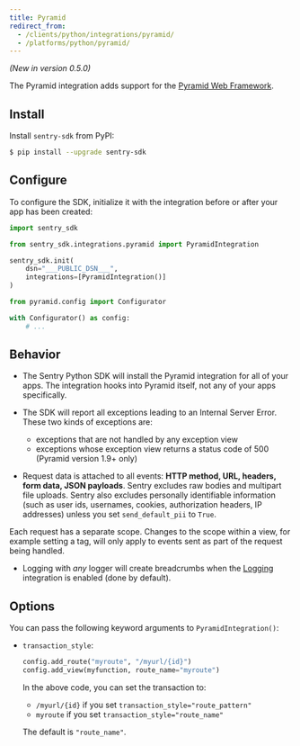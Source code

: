 ```yaml
---
title: Pyramid
redirect_from:
  - /clients/python/integrations/pyramid/
  - /platforms/python/pyramid/
---
```


_(New in version 0.5.0)_

The Pyramid integration adds support for the [Pyramid Web Framework](https://trypyramid.com/).

## Install

Install `sentry-sdk` from PyPI:

```bash
$ pip install --upgrade sentry-sdk
```

## Configure

To configure the SDK, initialize it with the integration before or after your app has been created:

```python
import sentry_sdk

from sentry_sdk.integrations.pyramid import PyramidIntegration

sentry_sdk.init(
    dsn="___PUBLIC_DSN___",
    integrations=[PyramidIntegration()]
)

from pyramid.config import Configurator

with Configurator() as config:
    # ...
```

## Behavior

- The Sentry Python SDK will install the Pyramid integration for all of your apps. The integration hooks into Pyramid itself, not any of your apps specifically.

- The SDK will report all exceptions leading to an Internal Server Error. These two kinds of exceptions are:

  - exceptions that are not handled by any exception view
  - exceptions whose exception view returns a status code of 500 (Pyramid version 1.9+ only)

- Request data is attached to all events: **HTTP method, URL, headers, form data, JSON payloads**. Sentry excludes raw bodies and multipart file uploads. Sentry also excludes personally identifiable information (such as user ids, usernames, cookies, authorization headers, IP addresses) unless you set `send_default_pii` to `True`.

Each request has a separate scope. Changes to the scope within a view, for example setting a tag, will only apply to events sent as part of the request being handled.

- Logging with _any_ logger will create breadcrumbs when
  the [Logging](/platforms/python/guides/logging/)
  integration is enabled (done by default).

## Options

You can pass the following keyword arguments to `PyramidIntegration()`:

- `transaction_style`:

  ```python
  config.add_route("myroute", "/myurl/{id}")
  config.add_view(myfunction, route_name="myroute")
  ```

  In the above code, you can set the transaction to:

  - `/myurl/{id}` if you set `transaction_style="route_pattern"`
  - `myroute` if you set `transaction_style="route_name"`

  The default is `"route_name"`.
